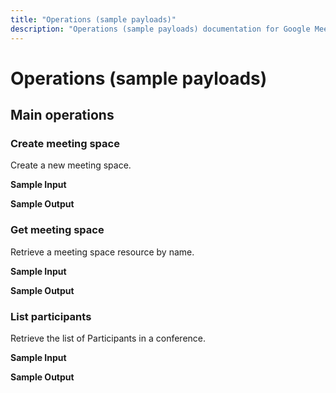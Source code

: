 ```yaml
---
title: "Operations (sample payloads)"
description: "Operations (sample payloads) documentation for Google Meet connector"
---
```


# Operations (sample payloads)

## Main operations

### Create meeting space

Create a new meeting space.

**Sample Input**

**Sample Output**

### Get meeting space

Retrieve a meeting space resource by name.

**Sample Input**

**Sample Output**

### List participants

Retrieve the list of Participants in a conference.

**Sample Input**

**Sample Output**
